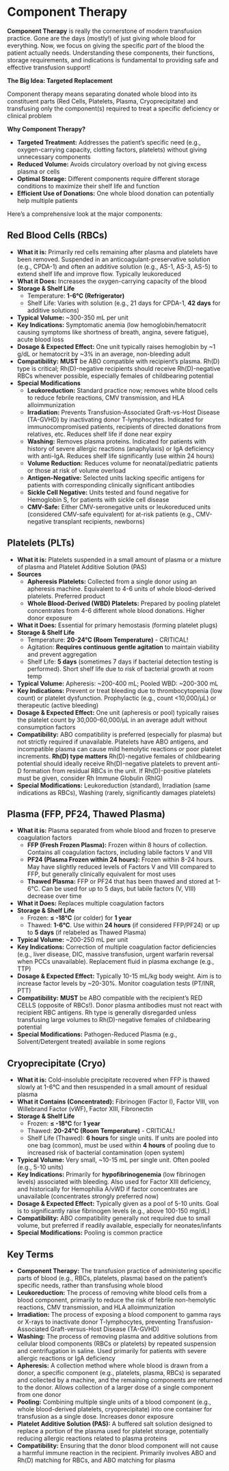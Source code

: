 # Component Therapy {-}

**Component Therapy** is really the cornerstone of modern transfusion practice. Gone are the days (mostly!) of just giving whole blood for everything. Now, we focus on giving the specific *part* of the blood the patient actually needs. Understanding these components, their functions, storage requirements, and indications is fundamental to providing safe and effective transfusion support!

**The Big Idea: Targeted Replacement**

Component therapy means separating donated whole blood into its constituent parts (Red Cells, Platelets, Plasma, Cryoprecipitate) and transfusing only the component(s) required to treat a specific deficiency or clinical problem

**Why Component Therapy?**

*   **Targeted Treatment:** Addresses the patient's specific need (e.g., oxygen-carrying capacity, clotting factors, platelets) without giving unnecessary components
*   **Reduced Volume:** Avoids circulatory overload by not giving excess plasma or cells
*   **Optimal Storage:** Different components require different storage conditions to maximize their shelf life and function
*   **Efficient Use of Donations:** One whole blood donation can potentially help multiple patients

Here's a comprehensive look at the major components:

## **Red Blood Cells (RBCs)** {-}

*   **What it is:** Primarily red cells remaining after plasma and platelets have been removed. Suspended in an anticoagulant-preservative solution (e.g., CPDA-1) and often an additive solution (e.g., AS-1, AS-3, AS-5) to extend shelf life and improve flow. Typically leukoreduced
*   **What it Does:** Increases the oxygen-carrying capacity of the blood
*   **Storage & Shelf Life**
    *   Temperature: **1-6°C (Refrigerator)**
    *   Shelf Life: Varies with solution (e.g., 21 days for CPDA-1, **42 days** for additive solutions)
*   **Typical Volume:** ~300-350 mL per unit
*   **Key Indications:** Symptomatic anemia (low hemoglobin/hematocrit causing symptoms like shortness of breath, angina, severe fatigue), acute blood loss
*   **Dosage & Expected Effect:** One unit typically raises hemoglobin by ~1 g/dL or hematocrit by ~3% in an average, non-bleeding adult
*   **Compatibility:** **MUST** be ABO compatible with recipient's plasma. Rh(D) type is critical; Rh(D)-negative recipients should receive Rh(D)-negative RBCs whenever possible, especially females of childbearing potential
*   **Special Modifications**
    *   **Leukoreduction:** Standard practice now; removes white blood cells to reduce febrile reactions, CMV transmission, and HLA alloimmunization
    *   **Irradiation:** Prevents Transfusion-Associated Graft-vs-Host Disease (TA-GVHD) by inactivating donor T-lymphocytes. Indicated for immunocompromised patients, recipients of directed donations from relatives, etc. Reduces shelf life if done near expiry
    *   **Washing:** Removes plasma proteins. Indicated for patients with history of severe allergic reactions (anaphylaxis) or IgA deficiency with anti-IgA. Reduces shelf life significantly (use within 24 hours)
    *   **Volume Reduction:** Reduces volume for neonatal/pediatric patients or those at risk of volume overload
    *   **Antigen-Negative:** Selected units lacking specific antigens for patients with corresponding clinically significant antibodies
    *   **Sickle Cell Negative:** Units tested and found negative for Hemoglobin S, for patients with sickle cell disease
    *   **CMV-Safe:** Either CMV-seronegative units or leukoreduced units (considered CMV-safe equivalent) for at-risk patients (e.g., CMV-negative transplant recipients, newborns)

## **Platelets (PLTs)** {-}

*   **What it is:** Platelets suspended in a small amount of plasma or a mixture of plasma and Platelet Additive Solution (PAS)
*   **Sources**
    *   **Apheresis Platelets:** Collected from a single donor using an apheresis machine. Equivalent to 4-6 units of whole blood-derived platelets. Preferred product
    *   **Whole Blood-Derived (WBD) Platelets:** Prepared by pooling platelet concentrates from 4-6 different whole blood donations. Higher donor exposure
*   **What it Does:** Essential for primary hemostasis (forming platelet plugs)
*   **Storage & Shelf Life**
    *   Temperature: **20-24°C (Room Temperature)** - CRITICAL!
    *   Agitation: **Requires continuous gentle agitation** to maintain viability and prevent aggregation
    *   Shelf Life: **5 days** (sometimes 7 days if bacterial detection testing is performed). Short shelf life due to risk of bacterial growth at room temp
*   **Typical Volume:** Apheresis: ~200-400 mL; Pooled WBD: ~200-300 mL
*   **Key Indications:** Prevent or treat bleeding due to thrombocytopenia (low count) or platelet dysfunction. Prophylactic (e.g., count <10,000/µL) or therapeutic (active bleeding)
*   **Dosage & Expected Effect:** One unit (apheresis or pool) typically raises the platelet count by 30,000-60,000/µL in an average adult without consumption factors
*   **Compatibility:** ABO compatibility is preferred (especially for plasma) but not strictly required if unavailable. Platelets have ABO antigens, and incompatible plasma can cause mild hemolytic reactions or poor platelet increments. **Rh(D) type matters** Rh(D)-negative females of childbearing potential should ideally receive Rh(D)-negative platelets to prevent anti-D formation from residual RBCs in the unit. If Rh(D)-positive platelets must be given, consider Rh Immune Globulin (RhIG)
*   **Special Modifications:** Leukoreduction (standard), Irradiation (same indications as RBCs), Washing (rarely, significantly damages platelets)

## **Plasma (FFP, PF24, Thawed Plasma)** {-}

*   **What it is:** Plasma separated from whole blood and frozen to preserve coagulation factors
    *   **FFP (Fresh Frozen Plasma):** Frozen within 8 hours of collection. Contains all coagulation factors, including labile factors V and VIII
    *   **PF24 (Plasma Frozen within 24 hours):** Frozen within 8-24 hours. May have slightly reduced levels of Factors V and VIII compared to FFP, but generally clinically equivalent for most uses
    *   **Thawed Plasma:** FFP or PF24 that has been thawed and stored at 1-6°C. Can be used for up to 5 days, but labile factors (V, VIII) decrease over time
*   **What it Does:** Replaces multiple coagulation factors
*   **Storage & Shelf Life**
    *   Frozen: **≤ -18°C** (or colder) for **1 year**
    *   Thawed: **1-6°C**. Use within **24 hours** (if considered FFP/PF24) or up to **5 days** (if relabeled as Thawed Plasma)
*   **Typical Volume:** ~200-250 mL per unit
*   **Key Indications:** Correction of multiple coagulation factor deficiencies (e.g., liver disease, DIC, massive transfusion, urgent warfarin reversal when PCCs unavailable). Replacement fluid in plasma exchange (e.g., TTP)
*   **Dosage & Expected Effect:** Typically 10-15 mL/kg body weight. Aim is to increase factor levels by ~20-30%. Monitor coagulation tests (PT/INR, PTT)
*   **Compatibility:** **MUST** be ABO compatible with the recipient's RED CELLS (opposite of RBCs!). Donor plasma antibodies must not react with recipient RBC antigens. Rh type is generally disregarded unless transfusing large volumes to Rh(D)-negative females of childbearing potential
*   **Special Modifications:** Pathogen-Reduced Plasma (e.g., Solvent/Detergent treated) available in some regions

## **Cryoprecipitate (Cryo)** {-}

*   **What it is:** Cold-insoluble precipitate recovered when FFP is thawed slowly at 1-6°C and then resuspended in a small amount of residual plasma
*   **What it Contains (Concentrated):** Fibrinogen (Factor I), Factor VIII, von Willebrand Factor (vWF), Factor XIII, Fibronectin
*   **Storage & Shelf Life**
    *   Frozen: **≤ -18°C** for **1 year**
    *   Thawed: **20-24°C (Room Temperature)** - CRITICAL!
    *   Shelf Life (Thawed): **6 hours** for single units. If units are pooled into one bag (common), must be used within **4 hours** of pooling due to increased risk of bacterial contamination (open system)
*   **Typical Volume:** Very small, ~10-15 mL per single unit. Often pooled (e.g., 5-10 units)
*   **Key Indications:** Primarily for **hypofibrinogenemia** (low fibrinogen levels) associated with bleeding. Also used for Factor XIII deficiency, and historically for Hemophilia A/vWD if factor concentrates are unavailable (concentrates strongly preferred now)
*   **Dosage & Expected Effect:** Typically given as a pool of 5-10 units. Goal is to significantly raise fibrinogen levels (e.g., above 100-150 mg/dL)
*   **Compatibility:** ABO compatibility generally not required due to small volume, but preferred if readily available, especially for neonates/infants
*   **Special Modifications:** Pooling is common practice

## **Key Terms** {-}

*   **Component Therapy:** The transfusion practice of administering specific parts of blood (e.g., RBCs, platelets, plasma) based on the patient's specific needs, rather than transfusing whole blood
*   **Leukoreduction:** The process of removing white blood cells from a blood component, primarily to reduce the risk of febrile non-hemolytic reactions, CMV transmission, and HLA alloimmunization
*   **Irradiation:** The process of exposing a blood component to gamma rays or X-rays to inactivate donor T-lymphocytes, preventing Transfusion-Associated Graft-versus-Host Disease (TA-GVHD)
*   **Washing:** The process of removing plasma and additive solutions from cellular blood components (RBCs or platelets) by repeated suspension and centrifugation in saline. Used primarily for patients with severe allergic reactions or IgA deficiency
*   **Apheresis:** A collection method where whole blood is drawn from a donor, a specific component (e.g., platelets, plasma, RBCs) is separated and collected by a machine, and the remaining components are returned to the donor. Allows collection of a larger dose of a single component from one donor
*   **Pooling:** Combining multiple single units of a blood component (e.g., whole blood-derived platelets, cryoprecipitate) into one container for transfusion as a single dose. Increases donor exposure
*   **Platelet Additive Solution (PAS):** A buffered salt solution designed to replace a portion of the plasma used for platelet storage, potentially reducing allergic reactions related to plasma proteins
*   **Compatibility:** Ensuring that the donor blood component will not cause a harmful immune reaction in the recipient. Primarily involves ABO and Rh(D) matching for RBCs, and ABO matching for plasma
